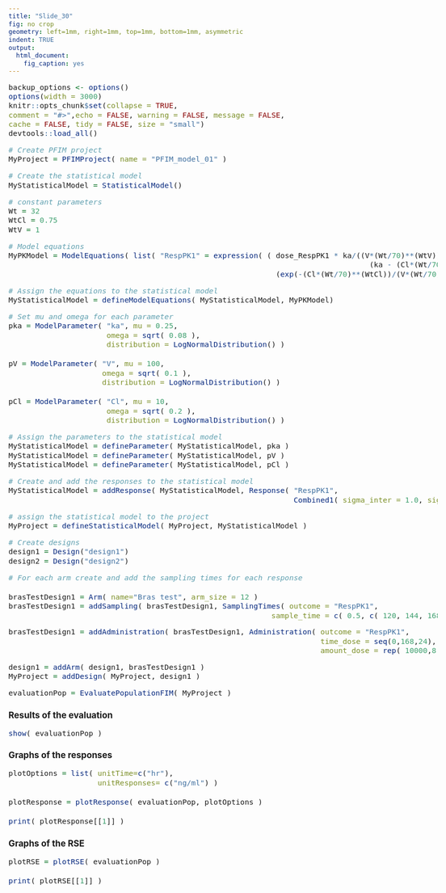 ```yaml
---
title: "Slide_30"
fig: no crop
geometry: left=1mm, right=1mm, top=1mm, bottom=1mm, asymmetric
indent: TRUE
output: 
  html_document: 
    fig_caption: yes
---
```


<style type="text/css">

body{
font-size: 11pt;
}

h1.title {
font-size: 40pt;
}

code.r{
font-size: 11pt;
}

body {
max-width: 1600px;  
margin-left:10px;
line-height: 20px;
}

</style>

```r
backup_options <- options()
options(width = 3000)
knitr::opts_chunk$set(collapse = TRUE,
comment = "#>",echo = FALSE, warning = FALSE, message = FALSE,
cache = FALSE, tidy = FALSE, size = "small")
devtools::load_all()
```
 
```r
# Create PFIM project
MyProject = PFIMProject( name = "PFIM_model_01" )
```

```r
# Create the statistical model
MyStatisticalModel = StatisticalModel()
```

```r
# constant parameters
Wt = 32
WtCl = 0.75
WtV = 1
```

```r
# Model equations
MyPKModel = ModelEquations( list( "RespPK1" = expression( ( dose_RespPK1 * ka/((V*(Wt/70)**(WtV)) *
                                                                                 (ka - (Cl*(Wt/70)**(WtCl))/(V*(Wt/70)**(WtV))))) *
                                                            (exp(-(Cl*(Wt/70)**(WtCl))/(V*(Wt/70)**(WtV)) *t) - exp(-ka * t ) ) ) ) )
```

```r
# Assign the equations to the statistical model
MyStatisticalModel = defineModelEquations( MyStatisticalModel, MyPKModel)
```

```r
# Set mu and omega for each parameter
pka = ModelParameter( "ka", mu = 0.25,
                      omega = sqrt( 0.08 ),
                      distribution = LogNormalDistribution() )

pV = ModelParameter( "V", mu = 100,
                     omega = sqrt( 0.1 ),
                     distribution = LogNormalDistribution() )

pCl = ModelParameter( "Cl", mu = 10,
                      omega = sqrt( 0.2 ),
                      distribution = LogNormalDistribution() )
```

```r
# Assign the parameters to the statistical model
MyStatisticalModel = defineParameter( MyStatisticalModel, pka )
MyStatisticalModel = defineParameter( MyStatisticalModel, pV )
MyStatisticalModel = defineParameter( MyStatisticalModel, pCl )
```

```r
# Create and add the responses to the statistical model
MyStatisticalModel = addResponse( MyStatisticalModel, Response( "RespPK1",
                                                                Combined1( sigma_inter = 1.0, sigma_slope = 0.05 ) ) )
```

```r
# assign the statistical model to the project
MyProject = defineStatisticalModel( MyProject, MyStatisticalModel )
```

```r
# Create designs
design1 = Design("design1")
design2 = Design("design2")
```

```r
# For each arm create and add the sampling times for each response

brasTestDesign1 = Arm( name="Bras test", arm_size = 12 )
brasTestDesign1 = addSampling( brasTestDesign1, SamplingTimes( outcome = "RespPK1",
                                                           sample_time = c( 0.5, c( 120, 144, 168 ), 200, 336 ) ) )

```

```r

brasTestDesign1 = addAdministration( brasTestDesign1, Administration( outcome = "RespPK1",
                                                                      time_dose = seq(0,168,24),
                                                                      amount_dose = rep( 10000,8 )))

```

```r
design1 = addArm( design1, brasTestDesign1 )
MyProject = addDesign( MyProject, design1 )
```

```r
evaluationPop = EvaluatePopulationFIM( MyProject ) 
```

### Results of the evaluation

```r
show( evaluationPop )
```

### Graphs of the responses

```r

plotOptions = list( unitTime=c("hr"),
                    unitResponses= c("ng/ml") )

plotResponse = plotResponse( evaluationPop, plotOptions )

print( plotResponse[[1]] )

```

### Graphs of the RSE 

```r
plotRSE = plotRSE( evaluationPop )

print( plotRSE[[1]] )
```




